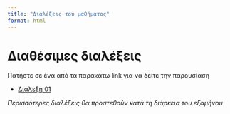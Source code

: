 ```yaml
---
title: "Διαλέξεις του μαθήματος"
format: html
---
```


# Διαθέσιμες διαλέξεις

Πατήστε σε ένα από τα παρακάτω link για να δείτε την παρουσίαση

- [Διάλεξη 01](slides/lecture-01/index.qmd)

*Περισσότερες διαλέξεις θα προστεθούν κατά τη διάρκεια του εξαμήνου*
